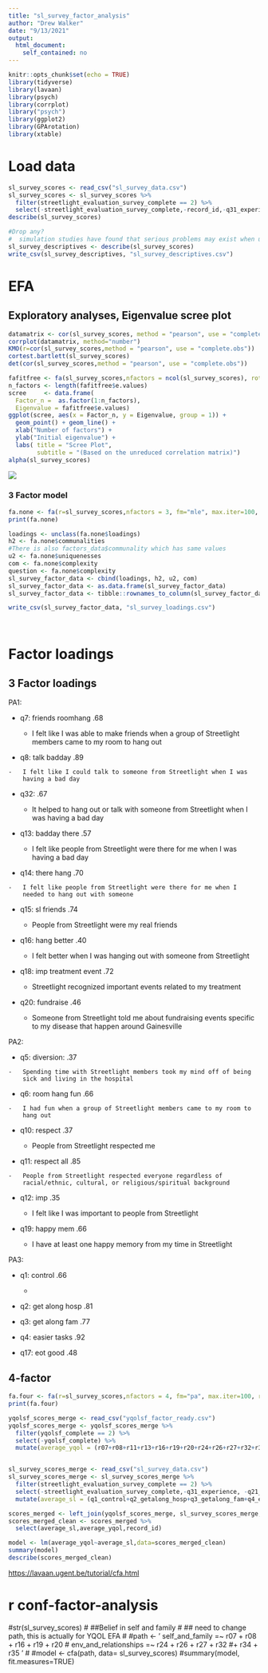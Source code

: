 ```yaml
---
title: "sl_survey_factor_analysis"
author: "Drew Walker"
date: "9/13/2021"
output:
  html_document:
    self_contained: no
---
```


```r
knitr::opts_chunk$set(echo = TRUE)
library(tidyverse)
library(lavaan)
library(psych)
library(corrplot)
library("psych")
library(ggplot2)
library(GPArotation)
library(xtable)
```

# Load data

```r
sl_survey_scores <- read_csv("sl_survey_data.csv")
sl_survey_scores <- sl_survey_scores %>% 
  filter(streetlight_evaluation_survey_complete == 2) %>% 
  select(-streetlight_evaluation_survey_complete,-record_id,-q31_experience, -q21_lounge_fun, -q22_lounge_friends, -q23_lounge_age,-q24_slmemb_ill,-q25_outpat_trans_talk,-q26_outpattrans_friend, -q27_adulttrans_talk,-q28_adulttrans_friend,-q30_cf_yearbook,-hospital_now)
describe(sl_survey_scores)

#Drop any? 
#  simulation studies have found that serious problems may exist when univariate skewness is ≥2.0 and kurtosis is ≥7.0 
sl_survey_descriptives <- describe(sl_survey_scores)
write_csv(sl_survey_descriptives, "sl_survey_descriptives.csv")
```

# EFA


## Exploratory analyses, Eigenvalue scree plot
```r
datamatrix <- cor(sl_survey_scores, method = "pearson", use = "complete.obs")
corrplot(datamatrix, method="number")
KMO(r=cor(sl_survey_scores,method = "pearson", use = "complete.obs"))
cortest.bartlett(sl_survey_scores)
det(cor(sl_survey_scores,method = "pearson", use = "complete.obs"))

fafitfree <- fa(sl_survey_scores,nfactors = ncol(sl_survey_scores), rotate = "none")
n_factors <- length(fafitfree$e.values)
scree     <- data.frame(
  Factor_n =  as.factor(1:n_factors), 
  Eigenvalue = fafitfree$e.values)
ggplot(scree, aes(x = Factor_n, y = Eigenvalue, group = 1)) + 
  geom_point() + geom_line() +
  xlab("Number of factors") +
  ylab("Initial eigenvalue") +
  labs( title = "Scree Plot", 
        subtitle = "(Based on the unreduced correlation matrix)")
alpha(sl_survey_scores)
```

![](http://127.0.0.1:39867/chunk_output/052A8F2CF5333BA4/8D377EBD/cgaqowjio2537/00000f.png?fixed_size=1)

### 3 Factor model

```r
fa.none <- fa(r=sl_survey_scores,nfactors = 3, fm="mle", max.iter=100, rotate="oblimin") 
print(fa.none)

loadings <- unclass(fa.none$loadings)
h2 <- fa.none$communalities
#There is also factors_data$communality which has same values
u2 <- fa.none$uniquenesses
com <- fa.none$complexity
question <- fa.none$complexity
sl_survey_factor_data <- cbind(loadings, h2, u2, com)
sl_survey_factor_data <- as.data.frame(sl_survey_factor_data)
sl_survey_factor_data <- tibble::rownames_to_column(sl_survey_factor_data, "question")

write_csv(sl_survey_factor_data, "sl_survey_loadings.csv")




```

# Factor loadings

## 3 Factor loadings

PA1:

-   q7: friends roomhang .68

    -   I felt like I was able to make friends when a group of
        Streetlight members came to my room to hang out

-    q8: talk badday .89

    -   I felt like I could talk to someone from Streetlight when I was
        having a bad day

-   q32: .67

    -   It helped to hang out or talk with someone from Streetlight when
        I was having a bad day

-   q13: badday there .57

    -   I felt like people from Streetlight were there for me when I was
        having a bad day

-    q14: there hang .70

    -   I felt like people from Streetlight were there for me when I
        needed to hang out with someone

-   q15: sl friends .74

    -   People from Streetlight were my real friends

-   q16: hang better .40

    -   I felt better when I was hanging out with someone from
        Streetlight

-   q18: imp treatment event .72

    -   Streetlight recognized important events related to my treatment

-   q20: fundraise .46

    -   Someone from Streetlight told me about fundraising events
        specific to my disease that happen around Gainesville

PA2:

-    q5: diversion: .37

    -   Spending time with Streetlight members took my mind off of being
        sick and living in the hospital

-    q6: room hang fun .66

    -   I had fun when a group of Streetlight members came to my room to
        hang out

-   q10: respect .37

    -   People from Streetlight respected me

-    q11: respect all .85

    -   People from Streetlight respected everyone regardless of
        racial/ethnic, cultural, or religious/spiritual background

-   q12: imp .35

    -   I felt like I was important to people from Streetlight

-   q19: happy mem .66

    -   I have at least one happy memory from my time in Streetlight

PA3:

-   q1: control .66

    -   

-   q2: get along hosp .81

-   q3: get along fam .77

-   q4: easier tasks .92

-   q17: eot good .48

## 4-factor 

```r
fa.four <- fa(r=sl_survey_scores,nfactors = 4, fm="pa", max.iter=100, rotate="oblimin") 
print(fa.four)
```


```r
yqolsf_scores_merge <- read_csv("yqolsf_factor_ready.csv")
yqolsf_scores_merge <- yqolsf_scores_merge %>% 
  filter(yqolsf_complete == 2) %>% 
  select(-yqolsf_complete) %>%  
  mutate(average_yqol = (r07+r08+r11+r13+r16+r19+r20+r24+r26+r27+r32+r34+r35+r36+r37+r38)/16)


sl_survey_scores_merge <- read_csv("sl_survey_data.csv")
sl_survey_scores_merge <- sl_survey_scores_merge %>% 
  filter(streetlight_evaluation_survey_complete == 2) %>% 
  select(-streetlight_evaluation_survey_complete,-q31_experience, -q21_lounge_fun, -q22_lounge_friends, -q23_lounge_age,-q24_slmemb_ill,-q25_outpat_trans_talk,-q26_outpattrans_friend, -q27_adulttrans_talk,-q28_adulttrans_friend,-q30_cf_yearbook,-hospital_now) %>%
  mutate(average_sl = (q1_control+q2_getalong_hosp+q3_getalong_fam+q4_easier_tasks+q5_diversion+q6_roomhang_fun+q7_friends_roomhang+q8_talk_badday+q_32+q10_respect+q11_respect_all+q12_imp+q13_badday_there+q14_there_hang+q15_sl_friends+q16_hang_better+q17_eot_good+q18_imp_treat_event+q19_happy_mem+q20_fundraise)/20)

scores_merged <- left_join(yqolsf_scores_merge, sl_survey_scores_merge, by = "record_id")
scores_merged_clean <- scores_merged %>% 
  select(average_sl,average_yqol,record_id)

model <- lm(average_yqol~average_sl,data=scores_merged_clean)
summary(model)
describe(scores_merged_clean)
```

<https://lavaan.ugent.be/tutorial/cfa.html>

# r conf-factor-analysis
#str(sl_survey_scores)
#
##Belief in self and family
#
## need to change path, this is actually for YQOL EFA
#
#path <- ' self_and_family =~ r07 + r08 + r16 + r19 + r20 
#          env_and_relationships =~ r24 + r26 + r27 + r32 #+ r34 + r35 '
#
#model <- cfa(path, data= sl_survey_scores)
#summary(model, fit.measures=TRUE)

